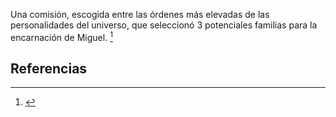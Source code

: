 Una comisión, escogida entre las órdenes más elevadas de las personalidades del universo, que seleccionó 3 potenciales familias para la encarnación de Miguel. <ref>{{lib|LU|122|0|2}}</ref> 

== Referencias ==
<references />
